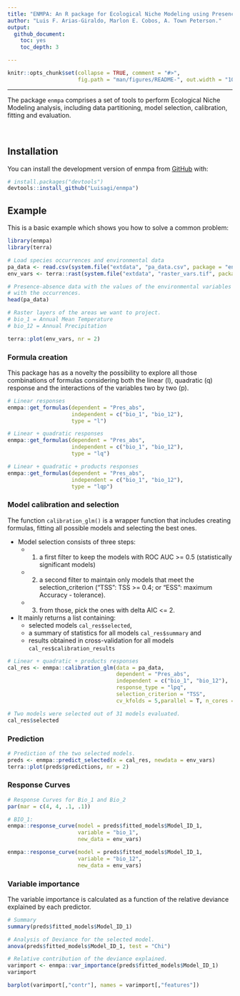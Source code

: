 ```yaml
---
title: "ENMPA: An R package for Ecological Niche Modeling using Presence-Absence Data"
author: "Luis F. Arias-Giraldo, Marlon E. Cobos, A. Town Peterson."
output: 
  github_document:
    toc: yes
    toc_depth: 3

---
```




<!-- README.md is generated from README.Rmd. Please edit that file -->

```r
knitr::opts_chunk$set(collapse = TRUE, comment = "#>", 
                      fig.path = "man/figures/README-", out.width = "100%")
```

<!-- badges: start -->
<!-- badges: end -->

<hr>

The package `enmpa` comprises a set of tools to perform Ecological Niche Modeling
analysis, including data partitioning, model selection, calibration, fitting and evaluation.

<br>

## Installation

You can install the development version of enmpa from [GitHub](https://github.com/) with:

``` r
# install.packages("devtools")
devtools::install_github("Luisagi/enmpa")
```

## Example

This is a basic example which shows you how to solve a common problem:

```r
library(enmpa)
library(terra)

# Load species occurrences and environmental data
pa_data <- read.csv(system.file("extdata", "pa_data.csv", package = "enmpa"))
env_vars <- terra::rast(system.file("extdata", "raster_vars.tif", package = "enmpa"))
```


```r
# Presence-absence data with the values of the environmental variables associated
# with the occurrences. 
head(pa_data)
```

```r
# Raster layers of the areas we want to project.
# bio_1 = Annual Mean Temperature
# bio_12 = Annual Precipitation

terra::plot(env_vars, nr = 2)
```


### Formula creation

This package has as a novelty the possibility to explore all those combinations
of formulas considering both the linear (l), quadratic (q) response and the interactions
of the variables two by two (p).


```r
# Linear responses
enmpa::get_formulas(dependent = "Pres_abs", 
                    independent = c("bio_1", "bio_12"), 
                    type = "l")
```

```r
# Linear + quadratic responses
enmpa::get_formulas(dependent = "Pres_abs", 
                    independent = c("bio_1", "bio_12"), 
                    type = "lq")
```

```r
# Linear + quadratic + products responses
enmpa::get_formulas(dependent = "Pres_abs", 
                    independent = c("bio_1", "bio_12"), 
                    type = "lqp")
```


### Model calibration and selection

The function `calibration_glm()` is a wrapper function that includes creating
formulas, fitting all possible models and selecting the best ones. 
 
* Model selection consists of three steps:
  + 1) a first filter to keep the models with ROC AUC >= 0.5 (statistically significant models)
  + 2) a second filter to maintain only models that meet the selection_criterion ("TSS": TSS >= 0.4; or "ESS": maximum Accuracy - tolerance).
  + 3) from those, pick the ones with delta AIC <= 2.

* It mainly returns a list containing:
  + selected models `cal_res$selected`,
  + a summary of statistics for all models `cal_res$summary` and
  + results obtained in cross-validation for all models  `cal_res$calibration_results`

```r
# Linear + quadratic + products responses
cal_res <- enmpa::calibration_glm(data = pa_data,
                                  dependent = "Pres_abs",
                                  independent = c("bio_1", "bio_12"),
                                  response_type = "lpq",
                                  selection_criterion = "TSS",
                                  cv_kfolds = 5,parallel = T, n_cores = 4)
```

```r
# Two models were selected out of 31 models evaluated.
cal_res$selected
```

### Prediction


```r
# Prediction of the two selected models.
preds <- enmpa::predict_selected(x = cal_res, newdata = env_vars)
terra::plot(preds$predictions, nr = 2)
```

### Response Curves

```r
# Response Curves for Bio_1 and Bio_2 
par(mar = c(4, 4, .1, .1))

# BIO_1: 
enmpa::response_curve(model = preds$fitted_models$Model_ID_1,
                      variable = "bio_1",
                      new_data = env_vars)

enmpa::response_curve(model = preds$fitted_models$Model_ID_1,
                      variable = "bio_12",
                      new_data = env_vars)
```


### Variable importance

The variable importance is calculated as a function of the relative deviance
explained by each predictor.

```r
# Summary
summary(preds$fitted_models$Model_ID_1)
```


```r
# Analysis of Deviance for the selected model.
anova(preds$fitted_models$Model_ID_1, test = "Chi")
```

```r
# Relative contribution of the deviance explained.
varimport <- enmpa::var_importance(preds$fitted_models$Model_ID_1)
varimport
```



```r
barplot(varimport[,"contr"], names = varimport[,"features"])
```
